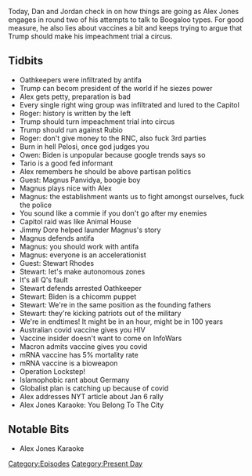 {{DEFAULTSORT:
    #_EPISODE_0526:January 28-31, 2021
}}{{Episode
    | title             = January 28-31, 2021
    | caption           = [https://knowledgefight.libsyn.com/526-january-28-31-2021 Listen to this episode on Libsyn]
    | episodeNumber     = 526
    | length            = 02:00:49
    | airDate           = February 1, 2021
    | coverageStartDate = January 28, 2021
    | coverageEndDate   = January 31, 2021
    | episodeType       = [[:Category:Present Day|Present Day]]
    | appearance        = [[Roger Stone]], [[Marco Rubio]], [[Owen Shroyer]], [[Enrique Tario]], [[Magnus Panvidya]], [[Jimmy Dore]], [[Stewart Rhodes]], [[Emmanuel Macron]]
    | oocDrop           = Burn in hell, Nietzsche and Biden!
    | previousEpisode   = [[525: January 27, 2021]]
    | nextEpisode       = [[527: February 4, 2021]]
}}

{{Stub}}

Today, Dan and Jordan check in on how things are going as Alex Jones engages in round two of his attempts to talk to Boogaloo types. For good measure, he also lies about vaccines a bit and keeps trying to argue that Trump should make his impeachment trial a circus.

==Tidbits==

*Oathkeepers were infiltrated by antifa
*Trump can becom president of the world if he siezes power
*Alex gets petty, preparation is bad
*Every single right wing group was infiltrated and lured to the Capitol
*Roger: history is written by the left
*Trump should turn impeachment trial into circus
*Trump should run against Rubio
*Roger: don't give money to the RNC, also fuck 3rd parties
*Burn in hell Pelosi, once god judges you
*Owen: Biden is unpopular because google trends says so
*Tario is a good fed informant
*Alex remembers he should be above partisan politics
*Guest: Magnus Panvidya, boogie boy
*Magnus plays nice with Alex
*Magnus: the establishment wants us to fight amongst ourselves, fuck the police
*You sound like a commie if you don't go after my enemies
*Capitol raid was like Animal House
*Jimmy Dore helped launder Magnus's story
*Magnus defends antifa
*Magnus: you should work with antifa
*Magnus: everyone is an accelerationist
*Guest: Stewart Rhodes
*Stewart: let's make autonomous zones
*It's all Q's fault
*Stewart defends arrested Oathkeeper
*Stewart: Biden is a chicomm puppet
*Stewart: We're in the same position as the founding fathers
*Stewart: they're kicking patriots out of the military
*We're in endtimes! It might be in an hour, might be in 100 years
*Australian covid vaccine gives you HIV
*Vaccine insider doesn't want to come on InfoWars
*Macron admits vaccine gives you covid
*mRNA vaccine has 5% mortality rate
*mRNA vaccine is a bioweapon
*Operation Lockstep!
*Islamophobic rant about Germany
*Globalist plan is catching up because of covid
*Alex addresses NYT article about Jan 6 rally
*Alex Jones Karaoke: You Belong To The City

==Notable Bits==

*Alex Jones Karaoke

[[Category:Episodes]]
[[Category:Present Day]]
